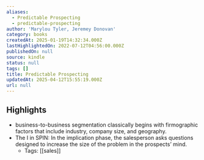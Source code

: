 ```yaml
---
aliases:
  - Predictable Prospecting
  - predictable-prospecting
author: 'Marylou Tyler, Jeremey Donovan'
category: books
createdAt: 2025-01-19T14:32:34.000Z
lastHighlightedOn: 2022-07-12T04:56:00.000Z
publishedOn: null
source: kindle
status: null
tags: []
title: Predictable Prospecting
updatedAt: 2025-04-12T15:55:19.000Z
url: null
---
```

## Highlights

- business-to-business segmentation classically begins with firmographic factors that include industry, company size, and geography.
- The I in SPIN: In the implication phase, the salesperson asks questions designed to increase the size of the problem in the prospects’ mind.
    - Tags: [[sales]]
